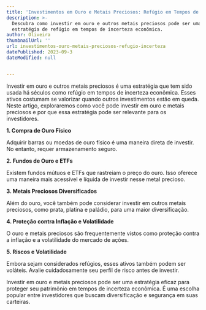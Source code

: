 ```yaml
---
title: 'Investimentos em Ouro e Metais Preciosos: Refúgio em Tempos de Incerteza'
description: >-
  Descubra como investir em ouro e outros metais preciosos pode ser uma
  estratégia de refúgio em tempos de incerteza econômica.
author: Oliveira
thumbnailUrl: ''
url: investimentos-ouro-metais-preciosos-refugio-incerteza
datePublished: 2023-09-3
dateModified: null


---
```


Investir em ouro e outros metais preciosos é uma estratégia que tem sido usada há séculos como refúgio em tempos de incerteza econômica. Esses ativos costumam se valorizar quando outros investimentos estão em queda. Neste artigo, exploraremos como você pode investir em ouro e metais preciosos e por que essa estratégia pode ser relevante para os investidores.

**1. Compra de Ouro Físico**

Adquirir barras ou moedas de ouro físico é uma maneira direta de investir. No entanto, requer armazenamento seguro.

**2. Fundos de Ouro e ETFs**

Existem fundos mútuos e ETFs que rastreiam o preço do ouro. Isso oferece uma maneira mais acessível e líquida de investir nesse metal precioso.

**3. Metais Preciosos Diversificados**

Além do ouro, você também pode considerar investir em outros metais preciosos, como prata, platina e paládio, para uma maior diversificação.

**4. Proteção contra Inflação e Volatilidade**

O ouro e metais preciosos são frequentemente vistos como proteção contra a inflação e a volatilidade do mercado de ações.

**5. Riscos e Volatilidade**

Embora sejam considerados refúgios, esses ativos também podem ser voláteis. Avalie cuidadosamente seu perfil de risco antes de investir.

Investir em ouro e metais preciosos pode ser uma estratégia eficaz para proteger seu patrimônio em tempos de incerteza econômica. É uma escolha popular entre investidores que buscam diversificação e segurança em suas carteiras.
